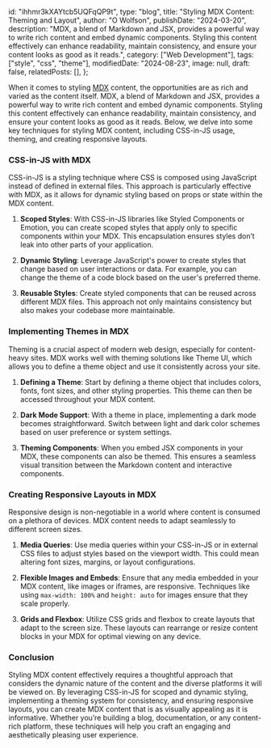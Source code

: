   id: "ihhmr3kXAYtcb5UQFqQP9t",
  type: "blog",
  title: "Styling MDX Content: Theming and Layout",
  author: "O Wolfson",
  publishDate: "2024-03-20",
  description:
    "MDX, a blend of Markdown and JSX, provides a powerful way to write rich content and embed dynamic components. Styling this content effectively can enhance readability, maintain consistency, and ensure your content looks as good as it reads.",
  category: ["Web Development"],
  tags: ["style", "css", "theme"],
  modifiedDate: "2024-08-23",
  image: null,
  draft: false,
  relatedPosts: [],
};

When it comes to styling [MDX](https://mdxjs.com/) content, the opportunities are as rich and varied as the content itself. MDX, a blend of Markdown and JSX, provides a powerful way to write rich content and embed dynamic components. Styling this content effectively can enhance readability, maintain consistency, and ensure your content looks as good as it reads. Below, we delve into some key techniques for styling MDX content, including CSS-in-JS usage, theming, and creating responsive layouts.

### CSS-in-JS with MDX

CSS-in-JS is a styling technique where CSS is composed using JavaScript instead of defined in external files. This approach is particularly effective with MDX, as it allows for dynamic styling based on props or state within the MDX content.

1. **Scoped Styles**: With CSS-in-JS libraries like Styled Components or Emotion, you can create scoped styles that apply only to specific components within your MDX. This encapsulation ensures styles don’t leak into other parts of your application.

2. **Dynamic Styling**: Leverage JavaScript's power to create styles that change based on user interactions or data. For example, you can change the theme of a code block based on the user's preferred theme.

3. **Reusable Styles**: Create styled components that can be reused across different MDX files. This approach not only maintains consistency but also makes your codebase more maintainable.

### Implementing Themes in MDX

Theming is a crucial aspect of modern web design, especially for content-heavy sites. MDX works well with theming solutions like Theme UI, which allows you to define a theme object and use it consistently across your site.

1. **Defining a Theme**: Start by defining a theme object that includes colors, fonts, font sizes, and other styling properties. This theme can then be accessed throughout your MDX content.

2. **Dark Mode Support**: With a theme in place, implementing a dark mode becomes straightforward. Switch between light and dark color schemes based on user preference or system settings.

3. **Theming Components**: When you embed JSX components in your MDX, these components can also be themed. This ensures a seamless visual transition between the Markdown content and interactive components.

### Creating Responsive Layouts in MDX

Responsive design is non-negotiable in a world where content is consumed on a plethora of devices. MDX content needs to adapt seamlessly to different screen sizes.

1. **Media Queries**: Use media queries within your CSS-in-JS or in external CSS files to adjust styles based on the viewport width. This could mean altering font sizes, margins, or layout configurations.

2. **Flexible Images and Embeds**: Ensure that any media embedded in your MDX content, like images or iframes, are responsive. Techniques like using `max-width: 100%` and `height: auto` for images ensure that they scale properly.

3. **Grids and Flexbox**: Utilize CSS grids and flexbox to create layouts that adapt to the screen size. These layouts can rearrange or resize content blocks in your MDX for optimal viewing on any device.

### Conclusion

Styling MDX content effectively requires a thoughtful approach that considers the dynamic nature of the content and the diverse platforms it will be viewed on. By leveraging CSS-in-JS for scoped and dynamic styling, implementing a theming system for consistency, and ensuring responsive layouts, you can create MDX content that is as visually appealing as it is informative. Whether you’re building a blog, documentation, or any content-rich platform, these techniques will help you craft an engaging and aesthetically pleasing user experience.
